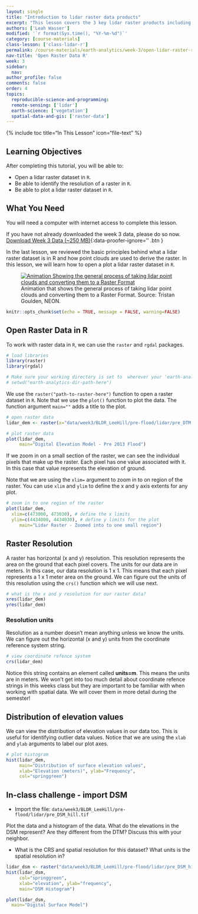 ```yaml
---
layout: single
title: "Introduction to lidar raster data products"
excerpt: "This lesson covers the 3 key lidar raster products including the canopy height model (CHM) the digital terrain model (DTM or DEM) and the Digital Surface Model (DSM). Finally, it demonstrated how to open a lidar raster dataset in R."
authors: ['Leah Wasser']
modified: '`r format(Sys.time(), "%Y-%m-%d")`'
category: [course-materials]
class-lesson: ['class-lidar-r']
permalink: /course-materials/earth-analytics/week-3/open-lidar-raster-r/
nav-title: 'Open Raster Data R'
week: 3
sidebar:
  nav:
author_profile: false
comments: false
order: 4
topics:
  reproducible-science-and-programming:
  remote-sensing: ['lidar']
  earth-science: ['vegetation']
  spatial-data-and-gis: ['raster-data']
---
```



{% include toc title="In This Lesson" icon="file-text" %}

<div class='notice--success' markdown="1">

## <i class="fa fa-graduation-cap" aria-hidden="true"></i> Learning Objectives

After completing this tutorial, you will be able to:

* Open a lidar raster dataset in `R`.
* Be able to identify the resolution of a raster in `R`.
* Be able to plot a lidar raster dataset in `R`.

## <i class="fa fa-check-square-o fa-2" aria-hidden="true"></i> What You Need

You will need a computer with internet access to complete this lesson.

If you have not already downloaded the week 3 data, please do so now.
[<i class="fa fa-download" aria-hidden="true"></i> Download Week 3 Data (~250 MB)](https://ndownloader.figshare.com/files/7446715){:data-proofer-ignore='' .btn }

</div>

In the last lesson, we reviewed the basic principles behind what a lidar raster
dataset is in R and how point clouds are used to derive the raster. In this lesson, we
will learn how to open a plot a lidar raster dataset in `R`.

<figure>
  <a href="{{ site.url }}/images/course-materials/earth-analytics/week-3/gridding.gif">
  <img src="{{ site.url }}/images/course-materials/earth-analytics/week-3/gridding.gif" alt="Animation Showing the general process of taking lidar point clouds and converting them to a Raster Format"></a>
  <figcaption>
  Animation that shows the general process of taking lidar point clouds and
  converting them to a Raster Format. Source: Tristan Goulden, NEON.
  </figcaption>
</figure>

```r
knitr::opts_chunk$set(echo = TRUE, message = FALSE, warning=FALSE)
```

## Open Raster Data in R

To work with raster data in `R`, we can use the `raster` and `rgdal` packages.

```r
# load libraries
library(raster)
library(rgdal)

# Make sure your working directory is set to  wherever your 'earth-analytics' dir is
# setwd("earth-analytics-dir-path-here")

```

We use the `raster("path-to-raster-here")` function to open a raster dataset in `R`.
Note that we use the `plot()` function to plot the data. The function argument `main=""`
adds a title to the plot.

```r
# open raster data
lidar_dem <- raster(x="data/week3/BLDR_LeeHill/pre-flood/lidar/pre_DTM.tif")

# plot raster data
plot(lidar_dem,
     main="Digital Elevation Model - Pre 2013 Flood")

```

If we zoom in on a small section of the raster, we can see the individual pixels
that make up the raster. Each pixel has one value associated with it. In this
case that value represents the elevation of ground.

Note that we are using the `xlim=` argument to zoom in to on region of the raster.
You can use `xlim` and `ylim` to define the x and y axis extents for any plot.

```r
# zoom in to one region of the raster
plot(lidar_dem,
  xlim=c(473000, 473030), # define the x limits
  ylim=c(4434000, 4434030), # define y limits for the plot
     main="Lidar Raster - Zoomed into to one small region")

```

## Raster Resolution

A raster has horizontal (x and y) resolution. This resolution represents the
area on the ground that each pixel covers. The units for our data are in meters.
In this case, our data resolution is 1 x 1. This means that each pixel represents
a 1 x 1 meter area on the ground. We can figure out the units of this resolution
using the `crs()` function which we will use next.

```r
# what is the x and y resolution for our raster data?
xres(lidar_dem)
yres(lidar_dem)

```

### Resolution units

Resolution as a number doesn't mean anything unless we know the units. We can
figure out the horizontal (x and y) units from the coordinate reference system
string.

```r
# view coordinate refence system
crs(lidar_dem)

```

Notice this string contains an element called **units=m**. This means the units
are in meters. We won't get into too much detail about coordinate refence strings
in this weeks class but they are important to be familiar with when working with spatial
data. We will cover them in more detail during the semester!

## Distribution of elevation values

We can view the distribution of elevation values in our data too. This is useful
for identifying outlier data values. Notice that we are using the `xlab` and `ylab`
arguments to label our plot axes.

```r
# plot histogram
hist(lidar_dem,
     main="Distribution of surface elevation values",
     xlab="Elevation (meters)", ylab="Frequency",
     col="springgreen")
```


<div class="notice--warning" markdown="1">

## <i class="fa fa-pencil-square-o" aria-hidden="true"></i> In-class challenge - import DSM

* Import the file: `data/week3/BLDR_LeeHill/pre-flood/lidar/pre_DSM_hill.tif`

Plot the data and a histogram of the data. What do the elevations in the DSM
represent? Are they different from the DTM? Discuss this with your neighbor.

* What is the CRS and spatial resolution for this dataset? What units is the spatial
resolution in?
<!-- Yes - they are the same for both files you can figure this out using
crs() and xres()  / yres() -->

</div>

```r
lidar_dsm <- raster("data/week3/BLDR_LeeHill/pre-flood/lidar/pre_DSM_hill.tif")
hist(lidar_dsm,
     col="springgreen",
     xlab="elevation", ylab="frequency",
     main="DSM Histogram")

plot(lidar_dsm,
  main="Digital Surface Model")

```
